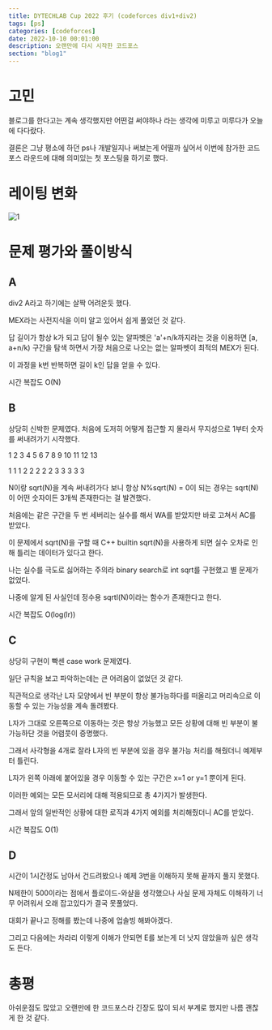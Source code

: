 ```yaml
---
title: DYTECHLAB Cup 2022 후기 (codeforces div1+div2)
tags: [ps]
categories: [codeforces]
date: 2022-10-10 00:01:00
description: 오랜만에 다시 시작한 코드포스
section: "blog1"
---
```

# 고민
블로그를 한다고는 계속 생각했지만 어떤걸 써야하나 라는 생각에 미루고 미루다가 오늘에 다다랐다.

결론은 그냥 평소에 하던 ps나 개발일지나 써보는게 어떨까 싶어서 이번에 참가한 코드포스 라운드에 대해 의미있는 첫 포스팅을 하기로 했다.

# 레이팅 변화
![1](/assets/img/DYTECHLAB-Cup-2022/1.png)

# 문제 평가와 풀이방식
## A
div2 A라고 하기에는 살짝 어려운듯 했다.

MEX라는 사전지식을 이미 알고 있어서 쉽게 풀었던 것 같다.

답 길이가 항상 k가 되고 답이 될수 있는 알파벳은 'a'+n/k까지라는 것을 이용하면 [a, a+n/k) 구간을 탐색 하면서 가장 처음으로 나오는 없는 알파벳이 최적의 MEX가 된다.

이 과정을 k번 반복하면 길이 k인 답을 얻을 수 있다.

시간 복잡도 O(N)
## B
상당히 신박한 문제였다. 처음에 도저히 어떻게 접근할 지 몰라서 무지성으로 1부터 숫자를 써내려가기 시작했다.

1 2 3 4 5 6 7 8 9 10 11 12 13

1 1 1 2 2 2 2 2 3 3 3 3 3

N이랑 sqrt(N)을 계속 써내려가다 보니 항상 N%sqrt(N) = 0이 되는 경우는 sqrt(N)이 어떤 숫자이든 3개씩 존재한다는 걸 발견했다.

처음에는 같은 구간을 두 번 세버리는 실수를 해서 WA를 받았지만 바로 고쳐서 AC를 받았다.

이 문제에서 sqrt(N)을 구할 때 C++ builtin sqrt(N)을 사용하게 되면 실수 오차로 인해 틀리는 데이터가 있다고 한다.

나는 실수를 극도로 싫어하는 주의라 binary search로 int sqrt를 구현했고 별 문제가 없었다.

나중에 알게 된 사실인데 정수용 sqrtl(N)이라는 함수가 존재한다고 한다.

시간 복잡도 O(log(lr))
## C
상당히 구현이 빡센 case work 문제였다.

일단 규칙을 보고 파악하는데는 큰 어려움이 없었던 것 같다.

직관적으로 생각난 L자 모양에서 빈 부분이 항상 불가능하다를 떠올리고 머리속으로 이동할 수 있는 가능성을 계속 돌려봤다.

L자가 그대로 오른쪽으로 이동하는 것은 항상 가능했고 모든 상황에 대해 빈 부분이 불가능하단 것을 어렴풋이 증명했다.

그래서 사각형을 4개로 잘라 L자의 빈 부분에 있을 경우 불가능 처리를 해줬더니 예제부터 틀린다.

L자가 왼쪽 아래에 붙어있을 경우 이동할 수 있는 구간은 x=1 or y=1 뿐이게 된다.

이러한 예외는 모든 모서리에 대해 적용되므로 총 4가지가 발생한다.

그래서 앞의 일반적인 상황에 대한 로직과 4가지 예외를 처리해줬더니 AC를 받았다.

시간 복잡도 O(1)
## D
시간이 1시간정도 남아서 건드려봤으나 예제 3번을 이해하지 못해 끝까지 풀지 못했다.

N제한이 500이라는 점에서 플로이드-와샬을 생각했으나 사실 문제 자체도 이해하기 너무 어려워서 오래 잡고있다가 결국 못풀었다.

대회가 끝나고 정해를 봤는데 나중에 업솔빙 해봐야겠다.

그리고 다음에는 차라리 이렇게 이해가 안되면 E를 보는게 더 낫지 않았을까 싶은 생각도 든다.

# 총평
아쉬운점도 많았고 오랜만에 한 코드포스라 긴장도 많이 되서 부계로 했지만 나름 괜찮게 한 것 같다.